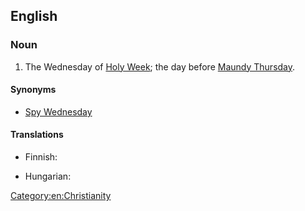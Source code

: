 ==English==
{{wikipedia}}

===Noun===
{{en-noun|head=[[Holy]] [[Wednesday]]}}

# The Wednesday of [[Holy Week]]; the day before [[Maundy Thursday]].

====Synonyms====
* [[Spy Wednesday]]

====Translations====
{{trans-top|day}}
* Finnish: {{t-|fi|kellokeskiviikko}}
{{trans-mid}}
* Hungarian: {{t|hu|nagyszerda}}
{{trans-bottom}}

[[Category:en:Christianity]]
